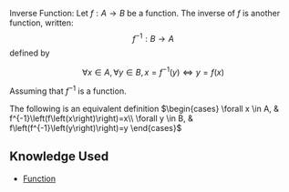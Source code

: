 Inverse Function: Let <math display="inline">f : A \to B</math> be a function. The inverse of <math display="inline">f</math> is another function, written: 
\[
	f^{-1} : B \to A
\] defined by


\[
	\forall x \in A, \forall y \in B, x = f^{-1}\left(y\right) \Leftrightarrow y = f\left(x\right)
\]

Assuming that <math display="inline">f^{-1}</math> is a function.

The following is an equivalent definition <math display="block">\begin{cases}
    \forall x \in A, & f^{-1}\left(f\left(x\right)\right)=x\\
    \forall y \in B, & f\left(f^{-1}\left(y\right)\right)=y
  \end{cases}</math>

== Knowledge Used ==

* [[Function]]
{{Knowledge Metadata|Functions|Definition}}
